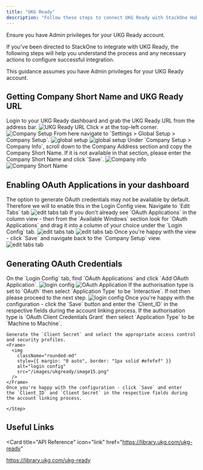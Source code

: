 ```yaml
---
title: "UKG Ready"
description: "Follow these steps to connect UKG Ready with StackOne Hub successfully."
---
```



<Warning>Ensure you have Admin privileges for your UKG Ready account.</Warning>

If you've been directed to StackOne to integrate with UKG Ready, the following steps will help you understand the process and any necessary actions to configure successful integration.

This guidance assumes you have Admin privileges for your UKG Ready account.

## Getting Company Short Name and UKG Ready URL

<Steps>
  <Step title="Login to UKG Ready dashboard">
    Login to your UKG Ready dashboard and grab the UKG Ready URL from the address bar.
    <Frame>
      <img className='rounded-md' style={{ margin: '0 auto', border: '1px solid #efefef' }} alt="UKG Ready URL" src="/images/ukgready/image6.png" />
    </Frame>
  </Step>

<Step title="Navigate to Company Setup">
  Click ≡ at the top-left corner.
  <Frame>
    <img
      className="rounded-md"
      style={{ margin: "0 auto", border: "1px solid #efefef" }}
      alt="Company Setup"
      src="/images/ukgready/image1.png"
    />
  </Frame>
  From here navigate to `Settings > Global Setup > Company Setup`.
  <Frame>
    <img
      className="rounded-md"
      style={{ margin: "0 auto", border: "1px solid #efefef" }}
      alt="global setup"
      src="/images/ukgready/image2.png"
    />
  </Frame>
  <Frame>
    <img
      className="rounded-md"
      style={{ margin: "0 auto", border: "1px solid #efefef" }}
      alt="global setup"
      src="/images/ukgready/image3.png"
    />
  </Frame>
</Step>

<Step title="Copy Company Short Name">
  Under `Company Setup > Company Info`, scroll down to the Company Address
  section and copy the Company Short Name. If it is not available in that
  section, please enter the Company Short Name and click `Save`.
  <Frame>
    <img
      className="rounded-md"
      style={{ margin: "0 auto", border: "1px solid #efefef" }}
      alt="Company info"
      src="/images/ukgready/image4.png"
    />
  </Frame>
  <Frame>
    <img
      className="rounded-md"
      style={{ margin: "0 auto", border: "1px solid #efefef" }}
      alt="Company Short Name"
      src="/images/ukgready/image5.png"
    />
  </Frame>
</Step>
</Steps>

## Enabling OAuth Applications in your dashboard

<Steps>
  <Step title="Enable OAuth Applications">
    The option to generate OAuth credentials may not be available by default.
    Therefore we will to enable this in the Login Config view. Navigate to `Edit
    Tabs` tab
    <Frame>
      <img
        className="rounded-md"
        style={{ margin: "0 auto", border: "1px solid #efefef" }}
        alt="edit tabs tab"
        src="/images/ukgready/image7.png"
      />
    </Frame>
    If you don't already see `OAuth Applications` in the column view - then from
    the `Available Windows` section look for `OAuth Applications` and drag it
    into a column of your choice under the `Login Config` tab.
    <Frame>
      <img
        className="rounded-md"
        style={{ margin: "0 auto", border: "1px solid #efefef" }}
        alt="edit tabs tab"
        src="/images/ukgready/image8.png"
      />
    </Frame>
    <Frame>
      <img
        className="rounded-md"
        style={{ margin: "0 auto", border: "1px solid #efefef" }}
        alt="edit tabs tab"
        src="/images/ukgready/image10.png"
      />
    </Frame>
    Once you're happy with the view - click `Save` and navigate back to the `Company
    Setup` view.
    <Frame>
      <img
        className="rounded-md"
        style={{ margin: "0 auto", border: "1px solid #efefef" }}
        alt="edit tabs tab"
        src="/images/ukgready/image11.png"
      />
    </Frame>
  </Step>
</Steps>

## Generating OAuth Credentials

<Steps>
  <Step title="Add OAuth Application">
    On the `Login Config` tab, find `OAuth Applications` and click `Add OAuth
    Application`.
    <Frame>
      <img
        className="rounded-md"
        style={{ margin: "0 auto", border: "1px solid #efefef" }}
        alt="login config"
        src="/images/ukgready/image12.png"
      />
    </Frame>
    <Frame>
      <img
        className="rounded-md"
        style={{ margin: "0 auto", border: "1px solid #efefef" }}
        alt="OAuth Application"
        src="/images/ukgready/image13.png"
      />
    </Frame>
  </Step>
  <Steps title="Select the appropriate authorisation type">
  <Step title="Generate OAuth">
    If the authorisation type is set to `OAuth` then select `Application Type` to be
    `Interactive`. If not then please proceed to the next step.
    <Frame>
      <img
        className="rounded-md"
        style={{ margin: "0 auto", border: "1px solid #efefef" }}
        alt="login config"
        src="/images/ukgready/image14.png"
      />
    </Frame>
    Once you're happy with the configuration - click the `Save` button and enter
    the `Client_ID` in the respective fields during the account linking process.
  </Step>
  <Step title="Generate OAuth Client Credentials Grant">
    If the authorisation type is `OAuth Client Credentials Grant` then select
    `Application Type` to be `Machine to Machine`.

    Generate the `Client Secret` and select the appropriate access control and security profiles.
    <Frame>
      <img
        className="rounded-md"
        style={{ margin: "0 auto", border: "1px solid #efefef" }}
        alt="login config"
        src="/images/ukgready/image15.png"
      />
    </Frame>
    Once you're happy with the configuration - click `Save` and enter
    the `Client_ID` and `Client Secret` in the respective fields during the account linking process.

    </Step>

  </Steps>
</Steps>

<IntegrationFooter />

## Useful Links

<Card
  title="API Reference"
  icon="link"
  href="https://library.ukg.com/ukg-ready"
>
  https://library.ukg.com/ukg-ready
</Card>
